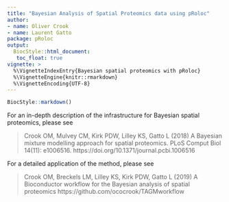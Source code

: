 ```yaml
---
title: "Bayesian Analysis of Spatial Proteomics data using pRoloc"
author:
- name: Oliver Crook
- name: Laurent Gatto
package: pRoloc
output:
  BiocStyle::html_document:
   toc_float: true
vignette: >
  %\VignetteIndexEntry{Bayesian spatial proteomics with pRoloc}
  %\VignetteEngine{knitr::rmarkdown}
  %\VignetteEncoding{UTF-8}
---
```


```r
BiocStyle::markdown()
```

For an in-depth description of the infrastructure for Bayesian spatial
proteomics, please see


> Crook OM, Mulvey CM, Kirk PDW, Lilley KS, Gatto L (2018) A Bayesian
> mixture modelling approach for spatial proteomics. PLoS Comput Biol
> 14(11): e1006516. https://doi.org/10.1371/journal.pcbi.1006516

For a detailed application of the method, please see

> Crook OM, Breckels LM, Lilley KS, Kirk PDW, Gatto L (2019) A
> Bioconductor workflow for the Bayesian analysis of spatial
> proteomics https://github.com/ococrook/TAGMworkflow
